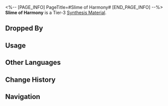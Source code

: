 <%-- [PAGE_INFO]
PageTitle=#Slime of Harmony#
[END_PAGE_INFO] --%>
{{Item Infobox
|id          = 182007
|image       = Item Slime of Harmony.png{{subst:void|<!--$UPLOAD:<<SpriteOutput/ItemFigures/182007.png>-<Item Slime of Harmony.png>-<Item Icons>>-->}}
|type        = Synthesis Material
|invCategory = Other Materials
|rarity      = 3
|effect      = 
|description = Tier 3 Synthesis Material
|source1     = [[Stargazer Navalia: Entranced Ingenium: Obedient Dracolion or other enemies]]
}}
{{Description|A torus that seems to possess the power of Harmony.<br />It only has one surface. No matter where you depart, you're destined to not reach your destination.<br />A tiny complaint would be that it is a bit sticky, as if it does not want to let you go.<br /><br />''"All are connected and the wind of blessing breathes across the lands!"''}}
'''Slime of Harmony''' is a Tier-3 [[Synthesis Material]].

==Dropped By==
{{Dropped By}}

==Usage==
{{Craft Usage}}

==Other Languages==
{{Other Languages
|en   = Slime of Harmony
|zhs  = 同谐黏液
|zht  = 同諧黏液
|ja   = 調和の粘液
|ko   = 화합의 점액
|es   = Limo de la Armonía
|fr   = Mucus de l'Harmonie
|ru   = Слизь Гармонии
|th   = Slime of Harmony
|vi   = Chất Dính Hòa Hợp
|de   = Schleim der Harmonie
|id   = Slime of Harmony
|pt   = Limo da Harmonia
}}

==Change History==
{{Change History|1.0}}

==Navigation==
{{Synthesis Material Navbox}}
